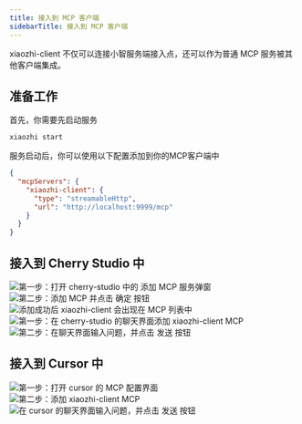 ```yaml
---
title: 接入到 MCP 客户端
sidebarTitle: 接入到 MCP 客户端
---
```


<Note>
xiaozhi-client 不仅可以连接小智服务端接入点，还可以作为普通 MCP 服务被其他客户端集成。
</Note>

## 准备工作

首先，你需要先启动服务

```bash
xiaozhi start
```

<Note>服务启动后，你可以使用以下配置添加到你的MCP客户端中</Note>

```json mcpServer
{
  "mcpServers": {
    "xiaozhi-client": {
      "type": "streamableHttp",
      "url": "http://localhost:9999/mcp"
    }
  }
}
```

## 接入到 Cherry Studio 中

<Steps>
  <Step title="配置 MCP 服务">
    <Frame caption="第一步：打开 cherry-studio 中的 添加 MCP 服务弹窗">
      <img src="/images/add-to-cherry-studio/step-1.png" alt="第一步：打开 cherry-studio 中的 添加 MCP 服务弹窗" />
    </Frame>
    <br />
    <Frame caption="第二步：添加 MCP 并点击 确定 按钮">
  <img src="/images/add-to-cherry-studio/step-2.png" alt="第二步：添加 MCP 并点击 确定 按钮" />
</Frame>
<br />
    <Frame caption="添加成功后 xiaozhi-client 会出现在 MCP 列表中">
  <img src="/images/add-to-cherry-studio/step-3.png" alt="添加成功后 xiaozhi-client 会出现在 MCP 列表中" />
</Frame>
</Step>

  <Step title="测试效果">
    <Frame caption="第一步：在 cherry-studio 的聊天界面添加 xiaozhi-client MCP">
      <img src="/images/add-to-cherry-studio/step-4.png" alt="第一步：在 cherry-studio 的聊天界面添加 xiaozhi-client MCP" />
    </Frame>
    <br />
    <Frame caption="第二步：在聊天界面输入问题，并点击 发送 按钮">
      <img src="/images/add-to-cherry-studio/step-5.png" alt="第二步：在聊天界面输入问题，并点击 发送 按钮" />
    </Frame>
  </Step>
</Steps>

## 接入到 Cursor 中
<Steps>
  <Step title="配置 MCP 服务">
    <Frame caption="第一步：打开 cursor 的 MCP 配置界面">
      <img src="/images/add-to-cursor/step-1.png" alt="第一步：打开 cursor 的 MCP 配置界面" />
    </Frame>
    <br />
    <Frame caption="第二步：添加 xiaozhi-client MCP">
      <img src="/images/add-to-cursor/step-2.png" alt="第二步：添加 xiaozhi-client MCP" />
    </Frame>
  </Step>

  <Step title="测试效果">
    <Frame caption="在 cursor 的聊天界面输入问题，并点击 发送 按钮">
      <img src="/images/add-to-cursor/step-3.png" alt="在 cursor 的聊天界面输入问题，并点击 发送 按钮" />
    </Frame>
  </Step>
</Steps>
